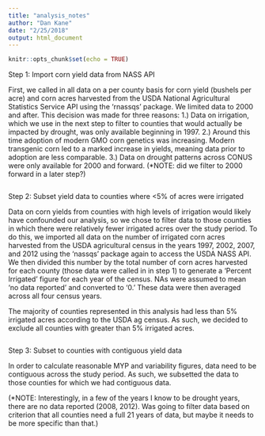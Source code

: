 ```yaml
---
title: "analysis_notes"
author: "Dan Kane"
date: "2/25/2018"
output: html_document
---
```


```r
knitr::opts_chunk$set(echo = TRUE)
```

Step 1: Import corn yield data from NASS API

First, we called in all data on a per county basis for corn yield (bushels per acre) and corn acres harvested from the USDA National Agricultural Statistics Service API using the 'rnassqs' package. We limited data to 2000 and after. This decision was made for three reasons: 
  1.) Data on irrigation, which we use in the next step to filter to counties that would actually be impacted by        drought, was only available beginning in 1997. 
  2.) Around this time adoption of modern GMO corn genetics was increasing. Modern transgenic corn led to a marked increase in yields, meaning data prior to adoption are less comparable. 
  3.) Data on drought patterns across CONUS were only available for 2000 and forward. (*NOTE: did we filter to 2000 forward in a later step?)

```r

```

Step 2: Subset yield data to counties where <5% of acres were irrigated 

Data on corn yields from counties with high levels of irrigation would likely have confounded our analysis, so we chose to filter data to those counties in which there were relatively fewer irrigated acres over the study period. To do this, we imported all data on the number of irrigated corn acres harvested from the USDA agricultural census in the years 1997, 2002, 2007, and 2012 using the 'nassqs' package again to access the USDA NASS API. We then divided this number by the total number of corn acres harvested for each county (those data were called in in step 1) to generate a 'Percent Irrigated' figure for each year of the census. NAs were assumed to mean 'no data reported' and converted to '0.' These data were then averaged across all four census years. 

The majority of counties represented in this analysis had less than 5% irrigated acres according to the USDA ag census. As such, we decided to exclude all counties with greater than 5% irrigated acres. 

```r



```

Step 3: Subset to counties with contiguous yield data

In order to calculate reasonable MYP and variability figures, data need to be contiguous across the study period. As such, we subsetted the data to those counties for which we had contiguous data. 

(*NOTE: Interestingly, in a few of the years I know to be drought years, there are no data reported (2008, 2012). Was going to filter data based on criterion that all counties need a full 21 years of data, but maybe it needs to be more specific than that.)

```r

```


